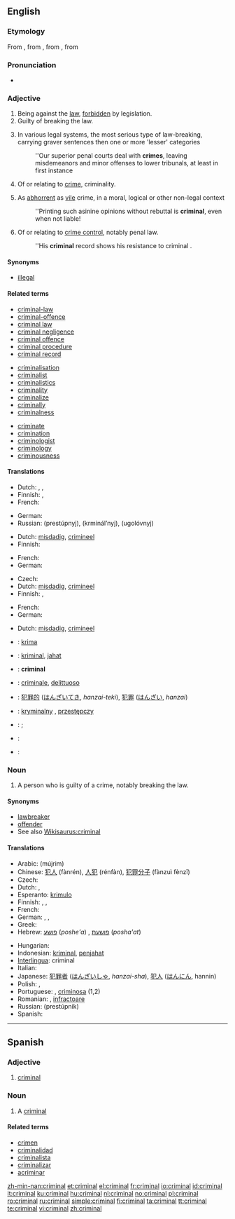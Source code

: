 ==English==

===Etymology===
From {{etyl|enm|en}}, from {{etyl|xno|en}} {{term|criminal|lang=xno}}, from {{LL.}} {{term|criminalis|lang=la}}, from {{etyl|la|en}} {{term|crimen||lang=la|crime}}

===Pronunciation===
* {{audio|en-us-criminal.ogg|Audio (US)}}

===Adjective===
{{en-adj}}

# Being against the [[law]], [[forbidden]] by legislation.
# Guilty of breaking the law.
# {{law}} In various legal systems, the most serious type of law-breaking, carrying graver sentences then one or more 'lesser' categories
#: ''Our superior penal courts deal with '''crimes''', leaving misdemeanors and minor offenses to lower tribunals, at least in first instance
# Of or relating to [[crime]], criminality.
# {{figurative}} As [[abhorrent]] as [[vile]] crime, in a moral, logical or other non-legal context
#: ''Printing such asinine opinions without rebuttal is '''criminal''', even when not liable!
# Of or relating to [[crime control]], notably penal law.
#: ''His '''criminal''' record shows his resistance to criminal .

====Synonyms====
* [[illegal]]

====Related terms====
{{top3}}
* [[criminal-law]]
* [[criminal-offence]]
* [[criminal law]]
* [[criminal negligence]]
* [[criminal offence]]
* [[criminal procedure]]
* [[criminal record]]
{{mid3}}
* [[criminalisation]]
* [[criminalist]]
* [[criminalistics]]
* [[criminality]]
* [[criminalize]]
* [[criminally]]
* [[criminalness]]
{{mid3}}
* [[criminate]]
* [[crimination]]
* [[criminologist]]
* [[criminology]]
* [[criminousness]]
{{bottom}}

====Translations====
{{trans-top|being against the law}}
* Dutch: {{t+|nl|misdadig}}, {{t+|nl|crimineel}}, {{t-|nl|onwettig}}
* Finnish: {{t+|fi|rikollinen}}, {{t-|fi|lainvastainen}}
* French: {{t+|fr|criminel}}
{{trans-mid}}
* German: {{t-|de|kriminell}}
* Russian: {{t|ru|преступный|sc=Cyrl|m}} (prestúpnyj), {{t|ru|криминальный|sc=Cyrl|m}} (krminál’nyj), {{t|ru|уголовный|sc=Cyrl|m}} (ugolóvnyj)
{{trans-bottom}}

{{trans-top|guilty of breaking the law}}
* Dutch: [[misdadig]], [[crimineel]]
* Finnish: {{t+|fi|rikollinen}}
{{trans-mid}}
* French: {{t+|fr|criminel}}
* German: {{t-|de|kriminell}}
{{trans-bottom}}

{{trans-top|of or relating to crime}}
* Czech: {{t-|cs|zločinný|m}}
* Dutch: [[misdadig]], [[crimineel]]
* Finnish: {{t+|fi|rikollinen}}, {{t-|fi|rikosoikeudellinen}}
{{trans-mid}}
* French: {{t+|fr|criminel}}
* German: {{t-|de|kriminell}}
{{trans-bottom}}

{{trans-top|As abhorrent as vile crime, in a non-legal context}}
* Dutch: [[misdadig]], [[crimineel]]
{{trans-mid}}
{{trans-bottom}}

{{checktrans-top}}
* {{ttbc|Esperanto}}: [[krima]]
* {{ttbc|Indonesian}}: [[kriminal]], [[jahat]]
* {{ttbc|Interlingua}}: '''criminal'''
* {{ttbc|Italian}}: [[criminale]], [[delittuoso]]
{{checktrans-mid}}
* {{ttbc|Japanese}}: [[犯罪的]] ([[はんざいてき]], ''hanzai-teki''), [[犯罪]] ([[はんざい]], ''hanzai'')
* {{ttbc|Polish}}: [[kryminalny]] {{m}}, [[przestępczy]] {{m}}
* {{ttbc|Portuguese}}: {{t+|pt|criminoso|m}} <!-- Inflections belong in the foreign entry: [[criminosa]] {{f}} -->; {{t-|pt|criminal|m|f}}
* {{ttbc|Romanian}}: {{t+|ro|criminal|m}} <!-- Inflections belong in the foreign entry: [[criminală]] {{f}} -->
* {{ttbc|Spanish}}: {{t-|es|criminal}}
{{checktrans-bottom}}

===Noun===
{{en-noun}}

# A person who is guilty of a crime, notably breaking the law.

====Synonyms====
* [[lawbreaker]]
* [[offender]]
* See also [[Wikisaurus:criminal]]

====Translations====
{{trans-top|person guilty of a crime, breaking the law}}
* Arabic: {{Arab|[[مجرم]]}} (mújrim)
* Chinese: [[犯人]] (fànrén), [[人犯]] (rénfàn), [[犯罪分子]] (fànzuì fènzǐ)
* Czech: {{t-|cs|zločinec|m}}
* Dutch: {{t+|nl|misdadiger|m}}, {{t+|nl|crimineel|m}}
* Esperanto: [[krimulo]]
* Finnish: {{t+|fi|rikollinen}}, {{t-|fi|lainsuojaton}}, {{t-|fi|kriminaali}}
* French: {{t+|fr|criminel|m}}
* German: {{t-|de|Kriminelle|f}}, {{t-|de|Krimineller|m}}, {{t+|de|Verbrecher|m}}
* Greek: {{t+|el|εγκληματίας|m|tr=egklimatías|sc=Grek}}
* Hebrew: [[פושע]] (''poshe'a'') {{m}}, [[פושעת]] (''posha'at'') {{f}}
{{trans-mid}}
* Hungarian: {{t+|hu|bűnöző}}
* Indonesian: [[kriminal]], [[jahat|penjahat]]
* [[Interlingua]]: criminal
* Italian: {{t+|it|criminale}}
* Japanese: [[犯罪者]] ([[はんざいしゃ]], ''hanzai-sha''), [[犯人]] ([[はんにん]], hannin)
* Polish: {{t+|pl|kryminalista|m}}, {{t+|pl|przestępca|m}}
* Portuguese: {{t+|pt|criminoso|m}}, [[criminosa]] {{f}} (1,2)
* Romanian: {{t|ro|infractor|m}}, [[infractoare]] {{f}}
* Russian: {{t|ru|преступник|sc=Cyrl|m}} (prestúpnik)
* Spanish: {{t-|es|criminal}}
{{trans-bottom}}

----

==Spanish==

===Adjective===
{{es-adj|pl=criminales}}

# [[criminal#English|criminal]]

===Noun===
{{es-noun-mf|pl=criminales}}

# A [[criminal#English|criminal]]

====Related terms====
* [[crimen]]
* [[criminalidad]]
* [[criminalista]] {{m|f}}
* [[criminalizar]]
* [[acriminar]]

[[zh-min-nan:criminal]]
[[et:criminal]]
[[el:criminal]]
[[fr:criminal]]
[[io:criminal]]
[[id:criminal]]
[[it:criminal]]
[[ku:criminal]]
[[hu:criminal]]
[[nl:criminal]]
[[no:criminal]]
[[pl:criminal]]
[[ro:criminal]]
[[ru:criminal]]
[[simple:criminal]]
[[fi:criminal]]
[[ta:criminal]]
[[tt:criminal]]
[[te:criminal]]
[[vi:criminal]]
[[zh:criminal]]